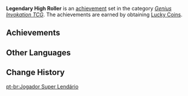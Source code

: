 {{Achievement Set Infobox
|title        = 
|primogems    = {{Achievement/Primogems|Legendary High Roller}}
|total        = {{Achievement/Total|Legendary High Roller}}
|category     = Genius Invokation TCG (Achievement)
}}
'''Legendary High Roller''' is an [[achievement]] set in the category ''[[Genius Invokation TCG (Achievement)|Genius Invokation TCG]]''. The achievements are earned by obtaining [[Lucky Coin]]s.

==Achievements==
{{Achievements by Category Table|Legendary High Roller}}
<!--
==Notes==

==Trivia==
* 
-->
==Other Languages==
{{Other Languages
|en      = Legendary High Roller
|zhs     = 高倍率牌手传说
|zhs_rm  = Gāo-Bèilǜ Páishǒu Chuánshuō
|zht     = 高倍率牌手傳說
|zht_rm  = Gāo-Bèilǜ Páishǒu Chuánshuō
|zh_tl   = 
|ja      = 高レートプレイヤー伝説
|ja_rm   = Kou Reeto Pureiyaa Densetsu
|ja_tl   = 
|ko      = 고급 플레이어의 전설
|ko_rm   = Gogeup Peulleieo-ui Jeonseol
|ko_tl   = Legend of High Rank Player
|es      = Duelista {{MC|m=milenario|f=milenaria}}
|es_tl   = {{MC|Millennial|mf=1}} Duelist
|fr      = Au petit bonheur le jeton
|fr_tl   = Haphazard Token
|fr_note = Alteration of the phrase {{fr|au petit bonheur la chance|lit=(with) small fortune (comes) luck}} meaning that one should not try too hard or think too much to reach fortune.
|ru      = Легендарный игрок
|ru_tl   = Legendary Player
|th      = ผู้เล่นตำนานพันปี
|th_rm   = 
|th_tl   = 
|vi      = Bài Thủ Trong Truyền Thuyết
|vi_tl   = Card Player from the Legends
|de      = Leistungsfähiger Münzensammler
|de_tl   = Capable Coin Collector
|id      = Pemain Legendaris
|id_tl   = Legendary Player
|pt      = {{MC|m=Jogador|f=Jogadora}} Super {{MC|m=Lendário|f=Lendária}}
|pt_tl   = 
|tr      = Efsanevi Savurgan
|tr_tl   = 
|it      = Giocatore d'azzardo leggendario
|it_tl   = Legendary Gambler
}}

==Change History==
{{Change History|3.3}}
<!--
==References==
{{Reflist}}
-->

[[pt-br:Jogador Super Lendário]]